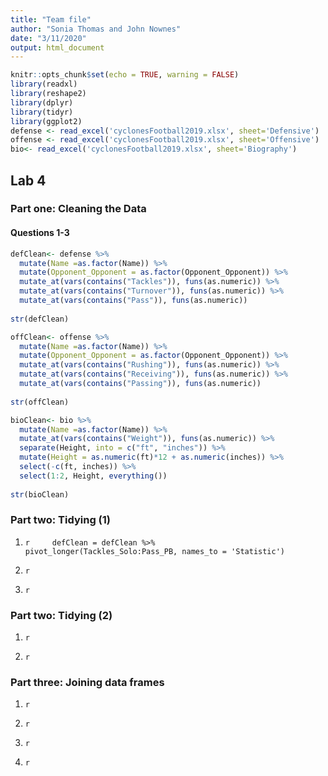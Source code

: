 ```yaml
---
title: "Team file"
author: "Sonia Thomas and John Nownes"
date: "3/11/2020"
output: html_document
---
```


```r
knitr::opts_chunk$set(echo = TRUE, warning = FALSE)
library(readxl)
library(reshape2)
library(dplyr)
library(tidyr)
library(ggplot2)
defense <- read_excel('cyclonesFootball2019.xlsx', sheet='Defensive')
offense <- read_excel('cyclonesFootball2019.xlsx', sheet='Offensive')
bio<- read_excel('cyclonesFootball2019.xlsx', sheet='Biography')
```

## Lab 4

### Part one: Cleaning the Data

#### Questions 1-3

```r
defClean<- defense %>% 
  mutate(Name =as.factor(Name)) %>%
  mutate(Opponent_Opponent = as.factor(Opponent_Opponent)) %>%
  mutate_at(vars(contains("Tackles")), funs(as.numeric)) %>%
  mutate_at(vars(contains("Turnover")), funs(as.numeric)) %>%
  mutate_at(vars(contains("Pass")), funs(as.numeric)) 
  
str(defClean)

offClean<- offense %>% 
  mutate(Name =as.factor(Name)) %>%
  mutate(Opponent_Opponent = as.factor(Opponent_Opponent)) %>%
  mutate_at(vars(contains("Rushing")), funs(as.numeric)) %>%
  mutate_at(vars(contains("Receiving")), funs(as.numeric)) %>%
  mutate_at(vars(contains("Passing")), funs(as.numeric)) 
 
str(offClean)

bioClean<- bio %>% 
  mutate(Name =as.factor(Name)) %>%
  mutate_at(vars(contains("Weight")), funs(as.numeric)) %>%
  separate(Height, into = c("ft", "inches")) %>%
  mutate(Height = as.numeric(ft)*12 + as.numeric(inches)) %>%
  select(-c(ft, inches)) %>%
  select(1:2, Height, everything())
  
str(bioClean)
```

### Part two: Tidying (1)

1.
    ```r
    defClean = defClean %>%
      pivot_longer(Tackles_Solo:Pass_PB, names_to = 'Statistic')
    ```
    
2. 
    ```r
    
    ```
    
3.
    ```r
    
    ```

    
### Part two: Tidying (2)

1.
    ```r
    
    ```
    
2.
    ```r
    
    ```
    
    
### Part three: Joining data frames

1.
    ```r
    
    ```
    
2.
    ```r
    
    ```
    
3.
    ```r
    
    ```
    
4.
    ```r
    
    ```